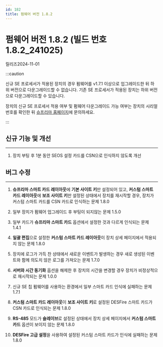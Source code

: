 ```yaml
---
id: 182
title: 펌웨어 버전 1.8.2
---
```


# 펌웨어 버전 1.8.2 (빌드 번호 1.8.2_241025)

릴리즈<Separator/>2024-11-01

:::caution

신규 SE 프로세서가 적용된 장치의 경우 펌웨어를 v1.7.1 이상으로 업그레이드한 뒤 하위 버전으로 다운그레이드할 수 없습니다. 기존 SE 프로세서가 적용된 장치는 하위 버전으로 다운그레이드할 수 있습니다.

장치의 신규 SE 프로세서 적용 여부 및 펌웨어 다운그레이드 가능 여부는 장치의 시리얼 번호를 확인한 뒤 [슈프리마 홈페이지](https://supremainc.com)에 문의하세요.

:::

## 신규 기능 및 개선

---

1. 장치 부팅 후 1분 동안 SEOS 설정 카드를 CSN으로 인식하지 않도록 개선

## 버그 수정

---

<BugLists>

1. **슈프리마 스마트 카드 레이아웃**에 **기본 사이트 키**만 설정되어 있고, **커스텀 스마트 카드 레이아웃**에 **보조 사이트 키**만 설정된 상태에서 장치를 재시작할 경우, 장치가 커스텀 스마트 카드를 CSN 카드로 인식하는 문제 <Badge>1.8.0</Badge>

1. 일부 장치가 펌웨어 업그레이드 후 부팅이 되지않는 문제 <Badge>1.5.0</Badge>

1. 일부 카드가 **슈프리마 스마트 카드** 옵션에서 설정한 것과 다르게 인식되는 문제 <Badge>1.4.1</Badge>

1. **일괄 편집**으로 설정한 **커스텀 스마트 카드 레이아웃**이 장치 상세 페이지에서 적용되지 않는 문제 <Badge>1.8.0</Badge>

1. 장치에 로그가 가득 찬 상태에서 새로운 이벤트가 발생하는 경우 새로 생성된 이벤트와 함께 의도치 않은 로그를 가져오는 문제 <Badge>1.7.0</Badge>

1. **서버와 시간 동기화** 옵션을 해제한 후 장치의 시간을 변경할 경우 장치가 비정상적으로 재시작되는 문제 <Badge>1.0.0</Badge>

1. 신규 SE 칩 펌웨어를 사용하는 환경에서 일부 스마트 카드 인식에 실패하는 문제 <Badge>1.7.1</Badge>

1. **커스텀 스마트 카드 레이아웃**이 **보조 사이트 키**로 설정된 DESFire 스마트 카드가 CSN 카드로 인식되는 문제 <Badge>1.8.0</Badge>

1. **RS-485** 모드가 **슬레이브**로 설정된 상태에서 장치 상세 페이지에서 **커스텀 스마트 카드** 옵션이 보이지 않는 문제 <Badge>1.8.0</Badge>

1. **DESFire 고급 설정**을 사용하여 설정된 커스텀 스마트 카드가 인식에 실패하는 문제 <Badge>1.8.0</Badge>

</BugLists>